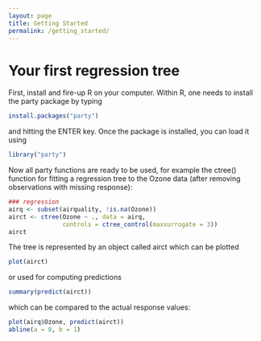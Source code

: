 ---
layout: page
title: Getting Started
permalink: /getting_started/
---

Your first regression tree
========================================================

First, install and fire-up R on your computer. Within R, one needs to
install the party package by typing

```{r eval=FALSE}
install.packages("party")
```

and hitting the ENTER key. Once the package is installed, you can
load it using

```{r results: hide}
library("party")
```

Now all party functions are ready to be used, for example the ctree()
function for fitting a regression tree to the Ozone data (after removing observations
with missing response):

```{r}
### regression
airq <- subset(airquality, !is.na(Ozone))
airct <- ctree(Ozone ~ ., data = airq,   
               controls = ctree_control(maxsurrogate = 3))
airct
```

The tree is represented by an object called airct which can be plotted

```{r fig.width=7, fig.height=6}
plot(airct)
```

or used for computing predictions

```{r}
summary(predict(airct))
```

which can be compared to the actual response values:

```{r fig.width=7, fig.height=6}
plot(airq$Ozone, predict(airct))
abline(a = 0, b = 1)
```
